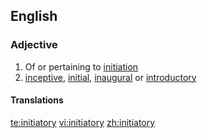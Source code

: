 ==English==

===Adjective===
{{en-adj}}

# Of or pertaining to [[initiation]]
# [[inceptive]], [[initial]], [[inaugural]] or [[introductory]]

====Translations====
{{trans-top|initial, inaugural}}
{{trans-mid}}
{{trans-bottom}}

[[te:initiatory]]
[[vi:initiatory]]
[[zh:initiatory]]